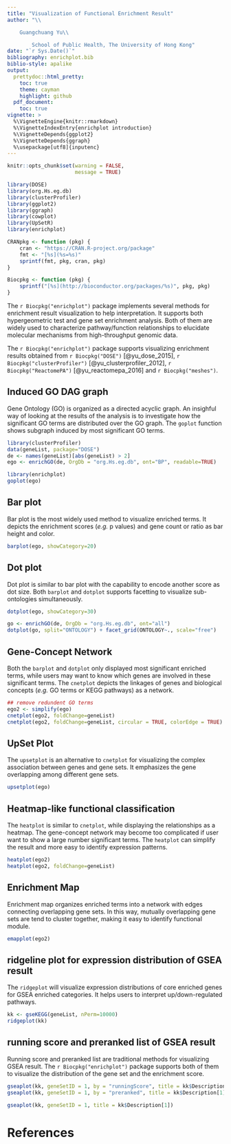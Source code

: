 ```yaml
---
title: "Visualization of Functional Enrichment Result"
author: "\\

	Guangchuang Yu\\

        School of Public Health, The University of Hong Kong"
date: "`r Sys.Date()`"
bibliography: enrichplot.bib
biblio-style: apalike
output:
  prettydoc::html_pretty:
    toc: true
    theme: cayman
    highlight: github
  pdf_document:
    toc: true
vignette: >
  %\VignetteEngine{knitr::rmarkdown}
  %\VignetteIndexEntry{enrichplot introduction}
  %\VignetteDepends{ggplot2}
  %\VignetteDepends{ggraph}
  %\usepackage[utf8]{inputenc}
---
```




```r
knitr::opts_chunk$set(warning = FALSE,
                      message = TRUE)

library(DOSE)
library(org.Hs.eg.db)
library(clusterProfiler)
library(ggplot2)
library(ggraph)
library(cowplot)
library(UpSetR)
library(enrichplot)

CRANpkg <- function (pkg) {
    cran <- "https://CRAN.R-project.org/package"
    fmt <- "[%s](%s=%s)"
    sprintf(fmt, pkg, cran, pkg)
}

Biocpkg <- function (pkg) {
    sprintf("[%s](http://bioconductor.org/packages/%s)", pkg, pkg)
}
```

The `r Biocpkg("enrichplot")` package implements several methods for enrichment
result visualization to help interpretation. It supports both hypergeometric
test and gene set enrichment analysis. Both of them are widely used to
characterize pathway/function relationships to elucidate molecular mechanisms
from high-throughput genomic data.

The `r Biocpkg("enrichplot")` package supports visualizing enrichment results
obtained from `r Biocpkg("DOSE")` [@yu_dose_2015],
`r Biocpkg("clusterProfiler")` [@yu_clusterprofiler_2012],
`r Biocpkg("ReactomePA")` [@yu_reactomepa_2016] and `r Biocpkg("meshes")`.


## Induced GO DAG graph

Gene Ontology (GO) is organized as a directed acyclic graph. An insighful way of
looking at the results of the analysis is to investigate how the significant GO
terms are distributed over the GO graph. The `goplot` function shows subgraph
induced by most significant GO terms.


```r
library(clusterProfiler)
data(geneList, package="DOSE")
de <- names(geneList)[abs(geneList) > 2]
ego <- enrichGO(de, OrgDb = "org.Hs.eg.db", ont="BP", readable=TRUE)

library(enrichplot)
goplot(ego)
```

## Bar plot


Bar plot is the most widely used method to visualize enriched terms. It depicts
the enrichment scores (*e.g.* p values) and gene count or ratio as bar height
and color.

```r
barplot(ego, showCategory=20)
```

## Dot plot


Dot plot is similar to bar plot with the capability to encode another score as
dot size. Both `barplot` and `dotplot` supports facetting to visualize
sub-ontologies simultaneously.

```r
dotplot(ego, showCategory=30)

go <- enrichGO(de, OrgDb = "org.Hs.eg.db", ont="all")
dotplot(go, split="ONTOLOGY") + facet_grid(ONTOLOGY~., scale="free")
```


## Gene-Concept Network

Both the `barplot` and `dotplot` only displayed most significant enriched terms,
while users may want to know which genes are involved in these significant
terms. The `cnetplot` depicts the linkages of genes and biological concepts
(*e.g.* GO terms or KEGG pathways) as a network.

```r
## remove redundent GO terms
ego2 <- simplify(ego)
cnetplot(ego2, foldChange=geneList)
cnetplot(ego2, foldChange=geneList, circular = TRUE, colorEdge = TRUE)
```

## UpSet Plot


The `upsetplot` is an alternative to `cnetplot` for visualizing the complex
association between genes and gene sets. It emphasizes the gene overlapping
among different gene sets.

```r
upsetplot(ego)
```

## Heatmap-like functional classification


The `heatplot` is similar to `cnetplot`, while displaying the relationships as a
heatmap. The gene-concept network may become too complicated if user want to
show a large number significant terms. The `heatplot` can simplify the result
and more easy to identify expression patterns.

```r
heatplot(ego2)
heatplot(ego2, foldChange=geneList)
```


## Enrichment Map


Enrichment map organizes enriched terms into a network with edges connecting
overlapping gene sets. In this way, mutually overlapping gene sets are tend to
cluster together, making it easy to identify functional module.



```r
emapplot(ego2)
```

## ridgeline plot for expression distribution of GSEA result

The `ridgeplot` will visualize expression distributions of core enriched genes
for GSEA enriched categories. It helps users to interpret up/down-regulated pathways.

```r
kk <- gseKEGG(geneList, nPerm=10000)
ridgeplot(kk)
```


## running score and preranked list of GSEA result

Running score and preranked list are traditional methods for visualizing GSEA
result. The `r Biocpkg("enrichplot")` package supports both of them to visualize
the distribution of the gene set and the enrichment score.


```r
gseaplot(kk, geneSetID = 1, by = "runningScore", title = kk$Description[1])
gseaplot(kk, geneSetID = 1, by = "preranked", title = kk$Description[1])
```

```r
gseaplot(kk, geneSetID = 1, title = kk$Description[1])
```


# References

